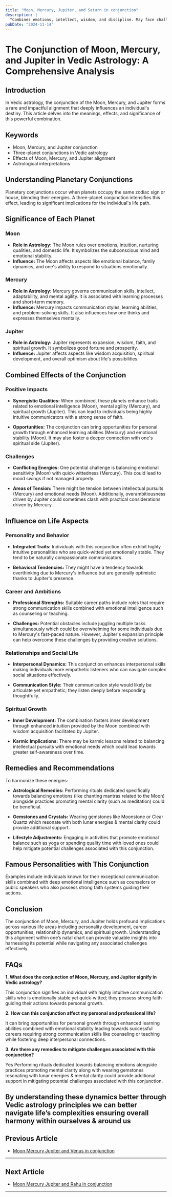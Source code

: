 ```yaml
---
title: "Moon, Mercury, Jupiter, and Saturn in conjunction"
description: |
  "Combines emotions, intellect, wisdom, and discipline. May face challenges"
pubDate: "2024-11-14"
---
```


# The Conjunction of Moon, Mercury, and Jupiter in Vedic Astrology: A Comprehensive Analysis

## Introduction

In Vedic astrology, the conjunction of the Moon, Mercury, and Jupiter forms a rare and impactful alignment that deeply influences an individual's destiny. This article delves into the meanings, effects, and significance of this powerful combination.

## Keywords

- Moon, Mercury, and Jupiter conjunction
- Three-planet conjunctions in Vedic astrology
- Effects of Moon, Mercury, and Jupiter alignment
- Astrological interpretations

## Understanding Planetary Conjunctions

Planetary conjunctions occur when planets occupy the same zodiac sign or house, blending their energies. A three-planet conjunction intensifies this effect, leading to significant implications for the individual's life path.

## Significance of Each Planet

### Moon

- **Role in Astrology:** The Moon rules over emotions, intuition, nurturing qualities, and domestic life. It symbolizes the subconscious mind and emotional stability.
- **Influence:** The Moon affects aspects like emotional balance, family dynamics, and one's ability to respond to situations emotionally.

### Mercury

- **Role in Astrology:** Mercury governs communication skills, intellect, adaptability, and mental agility. It is associated with learning processes and short-term memory.
- **Influence:** Mercury impacts communication styles, learning abilities, and problem-solving skills. It also influences how one thinks and expresses themselves mentally.

### Jupiter

- **Role in Astrology:** Jupiter represents expansion, wisdom, faith, and spiritual growth. It symbolizes good fortune and prosperity.
- **Influence:** Jupiter affects aspects like wisdom acquisition, spiritual development, and overall optimism about life's possibilities.

## Combined Effects of the Conjunction

### Positive Impacts

- **Synergistic Qualities:** When combined, these planets enhance traits related to emotional intelligence (Moon), mental agility (Mercury), and spiritual growth (Jupiter). This can lead to individuals being highly intuitive communicators with a strong sense of faith.
  
- **Opportunities:** The conjunction can bring opportunities for personal growth through enhanced learning abilities (Mercury) and emotional stability (Moon). It may also foster a deeper connection with one's spiritual side (Jupiter).

### Challenges

- **Conflicting Energies:** One potential challenge is balancing emotional sensitivity (Moon) with quick-wittedness (Mercury). This could lead to mood swings if not managed properly.
  
- **Areas of Tension:** There might be tension between intellectual pursuits (Mercury) and emotional needs (Moon). Additionally, overambitiousness driven by Jupiter could sometimes clash with practical considerations driven by Mercury.

## Influence on Life Aspects

### Personality and Behavior

- **Integrated Traits:** Individuals with this conjunction often exhibit highly intuitive personalities who are quick-witted yet emotionally stable. They tend to be naturally compassionate communicators.
  
- **Behavioral Tendencies:** They might have a tendency towards overthinking due to Mercury's influence but are generally optimistic thanks to Jupiter's presence.

### Career and Ambitions

- **Professional Strengths:** Suitable career paths include roles that require strong communication skills combined with emotional intelligence such as counseling or teaching.
  
- **Challenges:** Potential obstacles include juggling multiple tasks simultaneously which could be overwhelming for some individuals due to Mercury's fast-paced nature. However, Jupiter's expansion principle can help overcome these challenges by providing creative solutions.

### Relationships and Social Life

- **Interpersonal Dynamics:** This conjunction enhances interpersonal skills making individuals more empathetic listeners who can navigate complex social situations effectively.
  
- **Communication Style:** Their communication style would likely be articulate yet empathetic; they listen deeply before responding thoughtfully.

### Spiritual Growth

- **Inner Development:** The combination fosters inner development through enhanced intuition provided by the Moon combined with wisdom acquisition facilitated by Jupiter.
  
- **Karmic Implications:** There may be karmic lessons related to balancing intellectual pursuits with emotional needs which could lead towards greater self-awareness over time.

## Remedies and Recommendations

To harmonize these energies:

- **Astrological Remedies:** Performing rituals dedicated specifically towards balancing emotions (like chanting mantras related to the Moon) alongside practices promoting mental clarity (such as meditation) could be beneficial.
  
- **Gemstones and Crystals:** Wearing gemstones like Moonstone or Clear Quartz which resonate with both lunar energies & mental clarity could provide additional support.
  
- **Lifestyle Adjustments:** Engaging in activities that promote emotional balance such as yoga or spending quality time with loved ones could help mitigate potential challenges associated with this conjunction.

## Famous Personalities with This Conjunction

Examples include individuals known for their exceptional communication skills combined with deep emotional intelligence such as counselors or public speakers who also possess strong faith systems guiding their actions.

## Conclusion

The conjunction of Moon, Mercury, and Jupiter holds profound implications across various life areas including personality development, career opportunities, relationship dynamics, and spiritual growth. Understanding this alignment within one’s natal chart can provide valuable insights into harnessing its potential while navigating any associated challenges effectively.

## FAQs

**1. What does the conjunction of Moon, Mercury, and Jupiter signify in Vedic astrology?**

This conjunction signifies an individual with highly intuitive communication skills who is emotionally stable yet quick-witted; they possess strong faith guiding their actions towards personal growth.

**2. How can this conjunction affect my personal and professional life?**

It can bring opportunities for personal growth through enhanced learning abilities combined with emotional stability leading towards successful careers requiring strong communication skills like counseling or teaching while fostering deep interpersonal connections.

**3. Are there any remedies to mitigate challenges associated with this conjunction?**

Yes Performing rituals dedicated towards balancing emotions alongside practices promoting mental clarity along with wearing gemstones resonating with lunar energies & mental clarity could provide additional support in mitigating potential challenges associated with this conjunction.

By understanding these dynamics better through Vedic astrology principles we can better navigate life’s complexities ensuring overall harmony within ourselves & around us
---

## Previous Article
- [Moon Mercury Jupiter and Venus in conjunction](1102040506_Moon_Mercury_Jupiter_and_Venus_in_conjunction.mdx)

---

## Next Article
- [Moon Mercury Jupiter and Rahu in conjunction](1102040508_Moon_Mercury_Jupiter_and_Rahu_in_conjunction.mdx)

---
